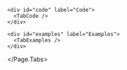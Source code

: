 


<Unstyled>
  <Page.Tabs
    title="Score"
    subtitle="The Score displays the data that is collected for an indicator for a rating version and the resulting risk score.
It makes it easier for end-user to understand without any technical knowledge."
    status="ready"
  >
    <div id="usage" label="Usage">
      <TabUsage />
    </div>

    <div id="code" label="Code">
      <TabCode />
    </div>

    <div id="examples" label="Examples">
      <TabExamples />
    </div>
  </Page.Tabs>
</Unstyled>
